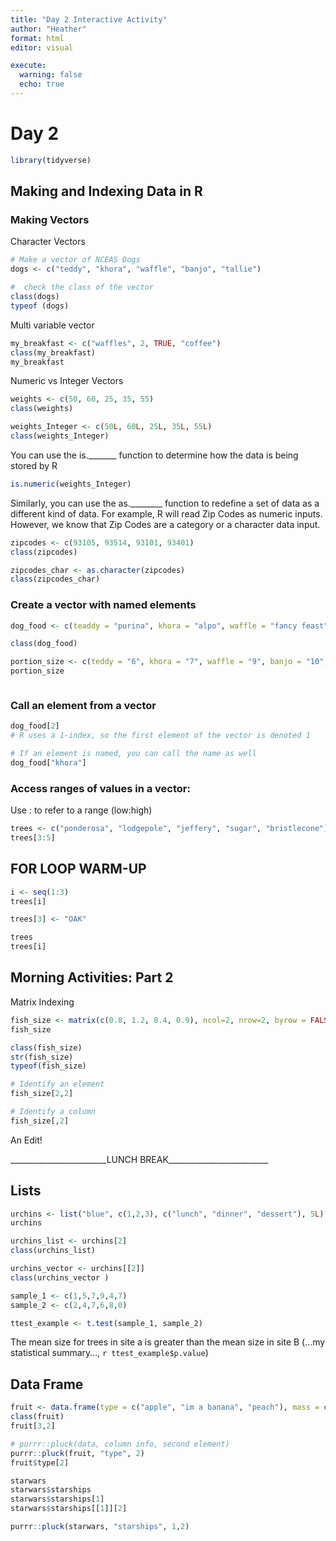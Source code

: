 ```yaml
---
title: "Day 2 Interactive Activity"
author: "Heather"
format: html
editor: visual

execute: 
  warning: false
  echo: true
---
```


# Day 2

```r
library(tidyverse)
```

## Making and Indexing Data in R

### Making Vectors

Character Vectors

```r
# Make a vector of NCEAS Dogs
dogs <- c("teddy", "khora", "waffle", "banjo", "tallie")

#  check the class of the vector
class(dogs)
typeof (dogs)
```

Multi variable vector

```r
my_breakfast <- c("waffles", 2, TRUE, "coffee")
class(my_breakfast)
my_breakfast

```

Numeric vs Integer Vectors

```r
weights <- c(50, 60, 25, 35, 55)
class(weights)

weights_Integer <- c(50L, 60L, 25L, 35L, 55L)
class(weights_Integer)
```

You can use the is.\_\_\_\_\_\_\_ function to determine how the data is being stored by R

```r
is.numeric(weights_Integer)
```

Similarly, you can use the as.\_\_\_\_\_\_\_\_ function to redefine a set of data as a different kind of data. For example, R will read Zip Codes as numeric inputs. However, we know that Zip Codes are a category or a character data input.

```r
zipcodes <- c(93105, 93514, 93101, 93401)
class(zipcodes)

zipcodes_char <- as.character(zipcodes)
class(zipcodes_char)

```

### Create a vector with named elements

```r
dog_food <- c(teaddy = "purina", khora = "alpo", waffle = "fancy feast", banjo = "blue diamond",tallie = "farmer's dog")

class(dog_food)

portion_size <- c(teddy = "6", khora = "7", waffle = "9", banjo = "10", tallie = "15")
portion_size



```

### Call an element from a vector

```r
dog_food[2]
# R uses a 1-index, so the first element of the vector is denoted 1

# If an element is named, you can call the name as well
dog_food["khora"]
```

### Access ranges of values in a vector:

Use : to refer to a range (low:high)

```r
trees <- c("ponderosa", "lodgepole", "jeffery", "sugar", "bristlecone")
trees[3:5]
```

## FOR LOOP WARM-UP

```r
i <- seq(1:3)
trees[i]

```

```r
trees[3] <- "OAK"

trees
trees[i]
```

## Morning Activities: Part 2

Matrix Indexing

```r
fish_size <- matrix(c(0.8, 1.2, 0.4, 0.9), ncol=2, nrow=2, byrow = FALSE)
fish_size

class(fish_size)
str(fish_size)
typeof(fish_size)
```

```r
# Identify an element
fish_size[2,2]

# Identify a column
fish_size[,2]


```

An Edit!

\_\_\_\_\_\_\_\_\_\_\_\_\_\_\_\_\_\_\_\_\_\_\_\_LUNCH BREAK\_\_\_\_\_\_\_\_\_\_\_\_\_\_\_\_\_\_\_\_\_\_\_\_\_

## Lists

```r
urchins <- list("blue", c(1,2,3), c("lunch", "dinner", "dessert"), 5L)
urchins

```

```r
urchins_list <- urchins[2]
class(urchins_list)

urchins_vector <- urchins[[2]]
class(urchins_vector )
```

```r
sample_1 <- c(1,5,7,9,4,7)
sample_2 <- c(2,4,7,6,8,0)

ttest_example <- t.test(sample_1, sample_2)


```

The mean size for trees in site a is greater than the mean size in site B (...my statistical summary..., `r ttest_example$p.value`)

## Data Frame

```r
fruit <- data.frame(type = c("apple", "im a banana", "peach"), mass = c(130, 195, 150))
class(fruit)
fruit[3,2]
```

```r
# purrr::pluck(data, column info, second element)
purrr::pluck(fruit, "type", 2)
fruit$type[2]
```

```r
starwars
starwars$starships
starwars$starships[1]
starwars$starships[[1]][2]
```

```r
purrr::pluck(starwars, "starships", 1,2)
```
